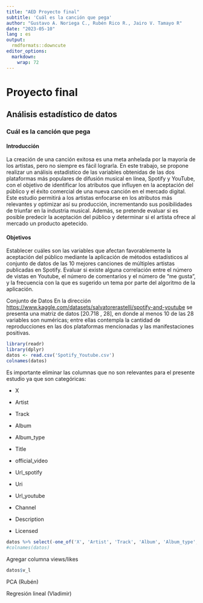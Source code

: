 ```yaml
---
title: "AED Proyecto final"
subtitle: 'Cuál es la canción que pega'
author: "Gustavo A. Noriega C., Rubén Rico R., Jairo V. Tamayo R"
date: "2023-05-10"
lang : es
output:
  rmdformats::downcute
editor_options: 
  markdown: 
    wrap: 72
---
```


# Proyecto final

## Análisis estadístico de datos

### Cuál es la canción que pega

#### Introducción

La creación de una canción exitosa es una meta anhelada por la mayoría
de los artistas, pero no siempre es fácil lograrla. En este trabajo, se
propone realizar un análisis estadístico de las variables obtenidas de
las dos plataformas más populares de difusión musical en línea, Spotify
y YouTube, con el objetivo de identificar los atributos que influyen en
la aceptación del público y el éxito comercial de una nueva canción en
el mercado digital. Este estudio permitirá a los artistas enfocarse en
los atributos más relevantes y optimizar así su producción,
incrementando sus posibilidades de triunfar en la industria musical.
Además, se pretende evaluar si es posible predecir la aceptación del
público y determinar si el artista ofrece al mercado un producto
apetecido.

#### Objetivos

Establecer cuáles son las variables que afectan favorablemente la
aceptación del público mediante la aplicación de métodos estadísticos al
conjunto de datos de las 10 mejores canciones de múltiples artistas
publicadas en Spotify. Evaluar si existe alguna correlación entre el
número de vistas en Youtube, el número de comentarios y el número de "me
gusta", y la frecuencia con la que es sugerido un tema por parte del
algoritmo de la aplicación.

Conjunto de Datos En la dirección
<https://www.kaggle.com/datasets/salvatorerastelli/spotify-and-youtube>
se presenta una matriz de datos [20.718 , 28], en donde al menos 10 de
las 28 variables son numéricas; entre ellas contempla la cantidad de
reproducciones en las dos plataformas mencionadas y las manifestaciones
positivas.

```r
library(readr)
library(dplyr)
datos <- read.csv('Spotify_Youtube.csv')
colnames(datos)
```

Es importante eliminar las columnas que no son relevantes para el
presente estudio ya que son categóricas:

-   X

-   Artist

-   Track

-   Album

-   Album_type

-   Title

-   official_video

-   Url_spotify

-   Uri

-   Url_youtube

-   Channel

-   Description

-   Licensed

```r
datos %>% select(-one_of('X', 'Artist', 'Track', 'Album', 'Album_type', 'Title', 'official_video', 'Url_spotify', 'Uri', 'Url_youtube', 'Channel', 'Description', 'Licensed'))
#colnames(datos)
```

Agregar columna views/likes

```r
datos$v_l 
```

PCA (Rubén)

Regresión lineal (Vladimir)
